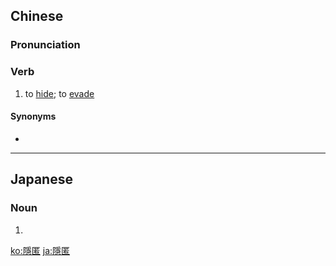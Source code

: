 {{also|隐匿}}
==Chinese==
{{zh-forms|s=隐匿}}

===Pronunciation===
{{zh-pron
|m=yǐnnì
|c=jan2 nik1
|cat=v
}}

===Verb===
{{zh-verb}}

# {{lb|zh|literary}} to [[hide]]; to [[evade]]

====Synonyms====
* {{zh-l|隱覕|ín-bih, ún-bih}}

----

==Japanese==
{{ja-kanjitab|いん|とく|yomi=on}}

===Noun===
{{ja-noun|いんとく|shin=隠匿}}

# {{alternative form of|隠匿|lang=ja}}

[[ko:隱匿]]
[[ja:隱匿]]